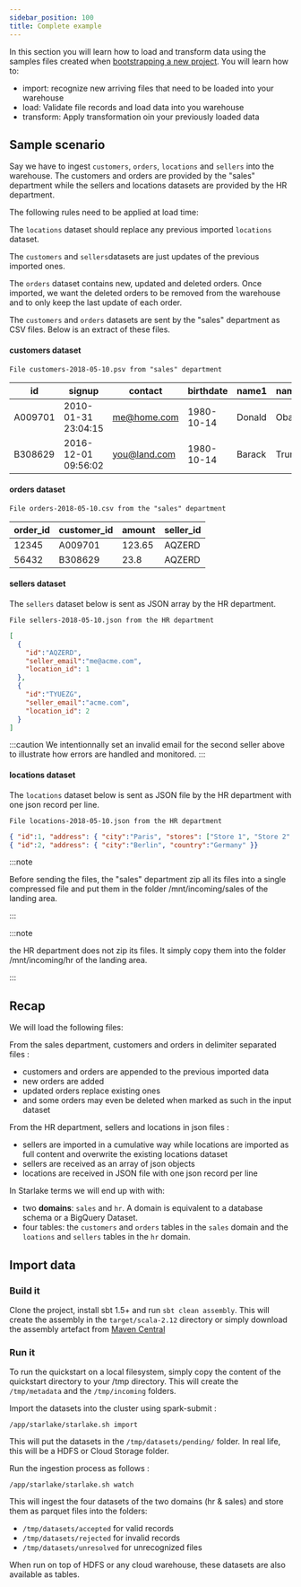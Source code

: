```yaml
---
sidebar_position: 100
title: Complete example
---
```





In this section you will learn how to load and transform data using the samples files created when [bootstrapping a new project](../quickstart/bootstrap).
You will learn how to:
- import: recognize new arriving files that need to be loaded into your warehouse
- load: Validate file records and load data into you warehouse
- transform: Apply transformation oin your previously loaded data


## Sample scenario

Say we have to ingest `customers`, `orders`, `locations` and `sellers` into the warehouse.
The customers and orders are provided by the "sales" department while
the sellers and locations datasets are provided by the HR department.

The following rules need to be applied at load time:

The `locations` dataset should replace any previous imported `locations` dataset.

The `customers` and `sellers`datasets are just updates of the previous imported ones.


The `orders` dataset contains new, updated and deleted orders. 
Once imported, we want the deleted orders to be removed from the warehouse and
to only keep the last update of each order.


The `customers` and `orders` datasets are sent by the "sales" department
as CSV  files. Below is an extract of these files.


#### customers dataset

``File customers-2018-05-10.psv from "sales" department``

|id|signup|contact|birthdate|name1|name2|
|---|---|---|---|---|---|
|A009701|2010-01-31 23:04:15|me@home.com|1980-10-14|Donald|Obama|
|B308629|2016-12-01 09:56:02|you@land.com|1980-10-14|Barack|Trump|


#### orders dataset
``File orders-2018-05-10.csv from the "sales" department``

|order_id|customer_id|amount|seller_id|
|---|---|---|---|
|12345|A009701|123.65|AQZERD|
|56432|B308629|23.8|AQZERD|

#### sellers dataset
The `sellers` dataset below is sent as JSON array by the HR department.

``File sellers-2018-05-10.json from the HR department``

````json
[
  { 
    "id":"AQZERD", 
    "seller_email":"me@acme.com", 
    "location_id": 1
  },
  { 
    "id":"TYUEZG", 
    "seller_email":"acme.com", 
    "location_id": 2 
  }
]
````

:::caution
We intentionnally set an invalid email for the second seller above to illustrate how errors are handled and monitored.
:::

#### locations dataset

The `locations` dataset below is sent as JSON file by the HR department with one json record per line.

``File locations-2018-05-10.json from the HR department``

````json
{ "id":1, "address": { "city":"Paris", "stores": ["Store 1", "Store 2", "Store 3"] "country":"France" }}
{ "id":2, "address": { "city":"Berlin", "country":"Germany" }}
````


:::note 

Before sending the files, the "sales" department zip all its files
into a single compressed file and put them in the folder /mnt/incoming/sales of the landing area.

:::

:::note

the HR department does not zip its files. It simply copy them into the
folder /mnt/incoming/hr of the landing area.

:::


## Recap
We will load the following files:

From the sales department, customers and orders in delimiter separated files :
- customers and orders are appended to the previous imported data
- new orders are added
- updated orders replace existing ones
- and some orders may even be deleted when marked as such in the input dataset

From the HR department, sellers and locations in json files :
- sellers are imported in a cumulative way while locations are imported as full content and overwrite the existing locations dataset
- sellers are received as an array of json objects
- locations are received in JSON file with one json record per line

In Starlake terms we will end up with with:
- two __domains__: `sales` and `hr`. A domain is equivalent to a database schema or a BigQuery Dataset.
- four tables: the `customers` and `orders` tables in the `sales` domain 
and the `loations` and `sellers` tables in the `hr` domain.



## Import data


### Build it
Clone the project, install sbt 1.5+ and run ``sbt clean assembly``. This will create the assembly in the ``target/scala-2.12`` directory
or simply download the assembly artefact from [Maven Central](https://maven-badges.herokuapp.com/maven-central/ai.starlake/starlake-spark3_2.12)


### Run it
To run the quickstart on a local filesystem, simply copy the content of the quickstart directory to your /tmp directory.
This will create the ``/tmp/metadata`` and the ``/tmp/incoming`` folders.

Import the datasets into the cluster using spark-submit :

````shell
/app/starlake/starlake.sh import
````

This will put the datasets in the ``/tmp/datasets/pending/`` folder. In real life, this will be a HDFS or Cloud Storage folder.

Run the ingestion process as follows :

````shell
/app/starlake/starlake.sh watch
````


This will ingest the four datasets of the two domains (hr & sales) and store them as parquet files into the folders:
- `/tmp/datasets/accepted` for valid records
- `/tmp/datasets/rejected` for invalid records
- `/tmp/datasets/unresolved` for unrecognized files


When run on top of HDFS or any cloud warehouse, these datasets are also available as tables.


